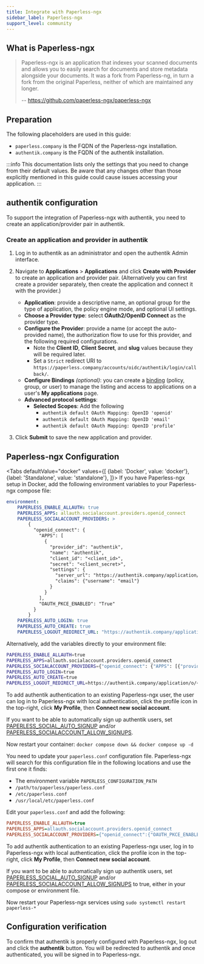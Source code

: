 ```yaml
---
title: Integrate with Paperless-ngx
sidebar_label: Paperless-ngx
support_level: community
---
```


## What is Paperless-ngx

> Paperless-ngx is an application that indexes your scanned documents and allows you to easily search for documents and store metadata alongside your documents. It was a fork from Paperless-ng, in turn a fork from the original Paperless, neither of which are maintained any longer.
>
> -- https://github.com/paperless-ngx/paperless-ngx

## Preparation

The following placeholders are used in this guide:

- `paperless.company` is the FQDN of the Paperless-ngx installation.
- `authentik.company` is the FQDN of the authentik installation.

:::info
This documentation lists only the settings that you need to change from their default values. Be aware that any changes other than those explicitly mentioned in this guide could cause issues accessing your application.
:::

## authentik configuration

To support the integration of Paperless-ngx with authentik, you need to create an application/provider pair in authentik.

### Create an application and provider in authentik

1. Log in to authentik as an administrator and open the authentik Admin interface.
2. Navigate to **Applications** > **Applications** and click **Create with Provider** to create an application and provider pair. (Alternatively you can first create a provider separately, then create the application and connect it with the provider.)
    - **Application**: provide a descriptive name, an optional group for the type of application, the policy engine mode, and optional UI settings.
    - **Choose a Provider type**: select **OAuth2/OpenID Connect** as the provider type.
    - **Configure the Provider**: provide a name (or accept the auto-provided name), the authorization flow to use for this provider, and the following required configurations.
        - Note the **Client ID**, **Client Secret**, and **slug** values because they will be required later.
        - Set a `Strict` redirect URI to `https://paperless.company/accounts/oidc/authentik/login/callback/`.
    - **Configure Bindings** _(optional)_: you can create a [binding](/docs/add-secure-apps/flows-stages/bindings/) (policy, group, or user) to manage the listing and access to applications on a user's **My applications** page.
    - **Advanced protocol settings**:
        - **Selected Scopes**: Add the following
            - `authentik default OAuth Mapping: OpenID 'openid'`
            - `authentik default OAuth Mapping: OpenID 'email'`
            - `authentik default OAuth Mapping: OpenID 'profile'`

3. Click **Submit** to save the new application and provider.

## Paperless-ngx Configuration


<Tabs
  defaultValue="docker"
  values={[
    {label: 'Docker', value: 'docker'},
    {label: 'Standalone', value: 'standalone'},
  ]}>
  <TabItem value="docker">
If you have Paperless-ngx setup in Docker, add the following environment variables to your Paperless-ngx compose file:

```yaml
environment:
    PAPERLESS_ENABLE_ALLAUTH: true
    PAPERLESS_APPS: allauth.socialaccount.providers.openid_connect
    PAPERLESS_SOCIALACCOUNT_PROVIDERS: >
        {
          "openid_connect": {
            "APPS": [
              {
                "provider_id": "authentik",
                "name": "authentik",
                "client_id": "<client_id>",
                "secret": "<client_secret>",
                "settings": {
                  "server_url": "https://authentik.company/application/o/<application_slug>/.well-known/openid-configuration",
                  "claims": {"username": "email"}
                }
              }
            ],
            "OAUTH_PKCE_ENABLED": "True"
          }
        }
    PAPERLESS_AUTO_LOGIN: true
    PAPERLESS_AUTO_CREATE: true
    PAPERLESS_LOGOUT_REDIRECT_URL: "https://authentik.company/application/o/<application_slug>/end-session/"
```

Alternatively, add the variables directly to your environment file:

```sh
PAPERLESS_ENABLE_ALLAUTH=true
PAPERLESS_APPS=allauth.socialaccount.providers.openid_connect
PAPERLESS_SOCIALACCOUNT_PROVIDERS={"openid_connect": {"APPS": [{"provider_id": "authentik", "name": "authentik", "client_id": "<client_id>", "secret": "<client_secret>", "settings": {"server_url": "https://authentik.company/application/o/<application_slug>/.well-known/openid-configuration", "claims": {"username": "email"}}}], "OAUTH_PKCE_ENABLED": "True"}}
PAPERLESS_AUTO_LOGIN=true
PAPERLESS_AUTO_CREATE=true
PAPERLESS_LOGOUT_REDIRECT_URL=https://authentik.company/application/o/<application_slug>/end-session/
```

To add authentik authentication to an existing Paperless-ngx user, the user can log in to Paperless-ngx with local authentication, click the profile icon in the top-right, click **My Profile**, then **Connect new social account**.

If you want to be able to automatically sign up authentik users, set [PAPERLESS_SOCIAL_AUTO_SIGNUP](https://docs.paperless-ngx.com/configuration/#PAPERLESS_SOCIAL_AUTO_SIGNUP) and/or [PAPERLESS_SOCIALACCOUNT_ALLOW_SIGNUPS](https://docs.paperless-ngx.com/configuration/#PAPERLESS_SOCIALACCOUNT_ALLOW_SIGNUPS).

Now restart your container:
`docker compose down && docker compose up -d`

  </TabItem>
  <TabItem value="standalone">

You need to update your `paperless.conf` configuration file. Paperless-ngx will search for this configuration file in the following locations and use the first one it finds:

- The environment variable `PAPERLESS_CONFIGURATION_PATH`
- `/path/to/paperless/paperless.conf`
- `/etc/paperless.conf`
- `/usr/local/etc/paperless.conf`

Edit your `paperless.conf` and add the following:

```ini
PAPERLESS_ENABLE_ALLAUTH=true
PAPERLESS_APPS=allauth.socialaccount.providers.openid_connect
PAPERLESS_SOCIALACCOUNT_PROVIDERS={"openid_connect":{"OAUTH_PKCE_ENABLED":true,"APPS":[{"provider_id":"authentik","name":"authentik","client_id":"<Client ID>","secret":"<Client Secret>","settings":{"server_url":"https://authentik.company/application/o/paperless/.well-known/openid-configuration"}}]}}
```

To add authentik authentication to an existing Paperless-ngx user, log in to Paperless-ngx with local authentication, click the profile icon in the top-right, click **My Profile**, then **Connect new social account**.

If you want to be able to automatically sign up authentik users, set [PAPERLESS_SOCIAL_AUTO_SIGNUP](https://docs.paperless-ngx.com/configuration/#PAPERLESS_SOCIAL_AUTO_SIGNUP) and/or [PAPERLESS_SOCIALACCOUNT_ALLOW_SIGNUPS](https://docs.paperless-ngx.com/configuration/#PAPERLESS_SOCIALACCOUNT_ALLOW_SIGNUPS) to true, either in your compose or environment file.

Now restart your Paperless-ngx services using `sudo systemctl restart paperless-*`

  </TabItem>
</Tabs>

## Configuration verification

To confirm that authentik is properly configured with Paperless-ngx, log out and click the **authentik** button. You will be redirected to authentik and once authenticated, you will be signed in to Paperless-ngx.
